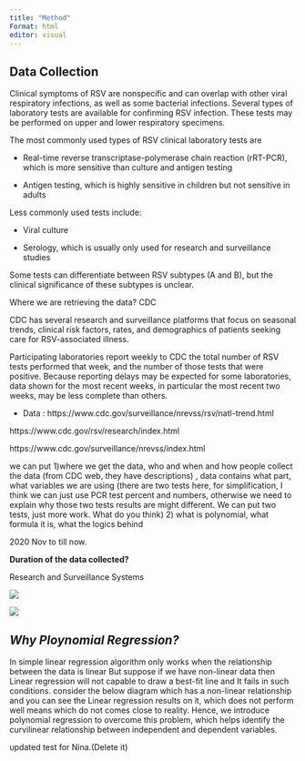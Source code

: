 ```yaml
---
title: "Method"
Format: html
editor: visual
---
```


## **Data Collection**

Clinical symptoms of RSV are nonspecific and can overlap with other viral respiratory infections, as well as some bacterial infections. Several types of laboratory tests are available for confirming RSV infection. These tests may be performed on upper and lower respiratory specimens.

The most commonly used types of RSV clinical laboratory tests are

-   Real-time reverse transcriptase-polymerase chain reaction (rRT-PCR), which is more sensitive than culture and antigen testing

-   Antigen testing, which is highly sensitive in children but not sensitive in adults

Less commonly used tests include:

-   Viral culture

-   Serology, which is usually only used for research and surveillance studies

Some tests can differentiate between RSV subtypes (A and B), but the clinical significance of these subtypes is unclear.

Where we are retrieving the data? CDC

CDC has several research and surveillance platforms that focus on seasonal trends, clinical risk factors, rates, and demographics of patients seeking care for RSV-associated illness.

Participating laboratories report weekly to CDC the total number of RSV tests performed that week, and the number of those tests that were positive. Because reporting delays may be expected for some laboratories, data shown for the most recent weeks, in particular the most recent two weeks, may be less complete than others.

-   Data : https://www.cdc.gov/surveillance/nrevss/rsv/natl-trend.html

https://www.cdc.gov/rsv/research/index.html

https://www.cdc.gov/surveillance/nrevss/index.html

we can put 1)where we get the data, who and when and how people collect the data (from CDC web, they have descriptions) , data contains what part, what variables we are using (there are two tests here, for simplification, I think we can just use PCR test percent and numbers, otherwise we need to explain why those two tests results are might different. We can put two tests, just more work. What do you think) 2) what is polynomial, what formula it is, what the logics behind

2020 Nov to till now.

**Duration of the data collected?**

Research and Surveillance Systems

![](images/paste-0A8E2CE6.png)

![](images/paste-06324783.png)

## *Why Ploynomial Regression?*

In simple linear regression algorithm only works when the relationship between the data is linear But suppose if we have non-linear data then Linear regression will not capable to draw a best-fit line and It fails in such conditions. consider the below diagram which has a non-linear relationship and you can see the Linear regression results on it, which does not perform well means which do not comes close to reality. Hence, we introduce polynomial regression to overcome this problem, which helps identify the curvilinear relationship between independent and dependent variables.

updated test for Nina.(Delete it)
